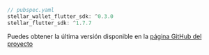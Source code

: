 
<CodeExample>

```dart
// pubspec.yaml
stellar_wallet_flutter_sdk: ^0.3.0
stellar_flutter_sdk: ^1.7.7
```

</CodeExample>

Puedes obtener la última versión disponible en la [página GitHub del proyecto](https://github.com/Soneso/stellar_wallet_flutter_sdk)

